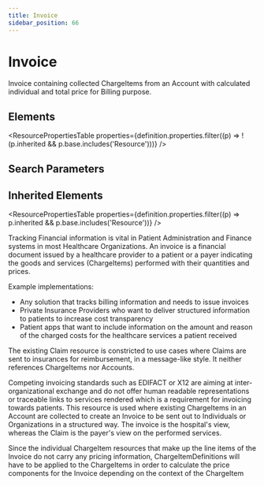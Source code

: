 ```yaml
---
title: Invoice
sidebar_position: 66
---
```



# Invoice

Invoice containing collected <Link to="/docs/api/fhir/resources/chargeitem">ChargeItems</Link> from an <Link to="/docs/api/fhir/resources/account">Account</Link> with calculated individual and total price for Billing purpose.

<Tabs queryString="section">
  <TabItem value="schema" label="Schema" default>

## Elements

<ResourcePropertiesTable
  properties={definition.properties.filter((p) => !(p.inherited && p.base.includes('Resource')))}
/>

## Search Parameters

<SearchParamsTable searchParams={definition.searchParameters} />

## Inherited Elements

<ResourcePropertiesTable properties={definition.properties.filter((p) => p.inherited && p.base.includes('Resource'))} />

  </TabItem>
  <TabItem value="usage" label="Usage">
<div> <a name="scope"></a> <p> Tracking Financial information is vital in <Link to="/docs/api/fhir/resources/patient">Patient</Link> Administration and Finance systems in most Healthcare <Link to="/docs/api/fhir/resources/organization">Organizations</Link>. An invoice is a financial document issued by a healthcare provider to a patient or a payer indicating the goods and services (ChargeItems) performed with their quantities and prices.   </p>  <p>Example implementations:  </p><ul>  <li>Any solution that tracks billing information and needs to issue invoices</li> <li>Private Insurance Providers who want to deliver structured information to patients to increase cost transparency</li> <li>Patient apps that want to include information on the amount and reason of the charged costs for the healthcare services a patient received</li> </ul>  <p></p> </div>
  </TabItem>
  <TabItem value="relationships" label="Relationships">
<div> <p> The existing <Link to="/docs/api/fhir/resources/claim">Claim</Link> resource is constricted to use cases where <Link to="/docs/api/fhir/resources/claim">Claims</Link> are sent to insurances for reimbursement, in a message-like style. It neither references <Link to="/docs/api/fhir/resources/chargeitem">ChargeItems</Link> nor <Link to="/docs/api/fhir/resources/account">Accounts</Link>. </p><p> Competing invoicing standards such as EDIFACT or X12 are aiming at inter-organizational exchange and do not offer human readable representations or traceable links to services rendered which is a requirement for invoicing towards patients. This resource is used where existing <Link to="/docs/api/fhir/resources/chargeitem">ChargeItems</Link> in an <Link to="/docs/api/fhir/resources/account">Account</Link> are collected to create an <Link to="/docs/api/fhir/resources/invoice">Invoice</Link> to be sent out to Individuals or <Link to="/docs/api/fhir/resources/organization">Organizations</Link> in a structured way. The invoice is the hospital's view, whereas the <Link to="/docs/api/fhir/resources/claim">Claim</Link> is the payer's view on the performed services.</p> <p> Since the individual <Link to="/docs/api/fhir/resources/chargeitem">ChargeItem</Link> resources that make up the line items of the <Link to="/docs/api/fhir/resources/invoice">Invoice</Link> do not carry any pricing information, <Link to="/docs/api/fhir/resources/chargeitemdefinition">ChargeItemDefinitions</Link> will have to be applied to the <Link to="/docs/api/fhir/resources/chargeitem">ChargeItems</Link> in order to calculate the price components for the <Link to="/docs/api/fhir/resources/invoice">Invoice</Link> depending on the context of the <Link to="/docs/api/fhir/resources/chargeitem">ChargeItem</Link></p> </div>
  </TabItem>


</Tabs>
